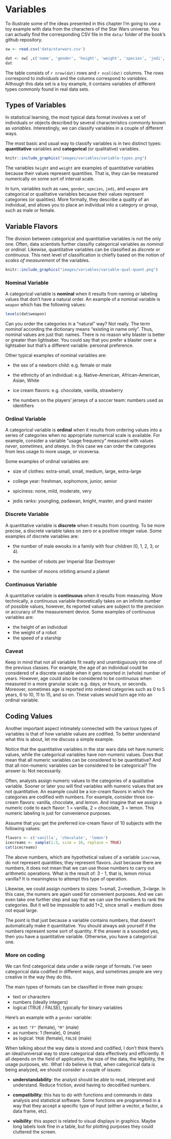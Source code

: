 # Variables {#variables}

To illustrate some of the ideas presented in this chapter I'm going to use a toy example with data from the characters of the Star Wars universe. You can actually find the corresponding CSV file in the `data/` folder of the book's github repository.

```r
sw <- read.csv('data/starwars.csv')
```

```r
dat <- sw[ ,c('name', 'gender', 'height', 'weight', 'species', 'jedi', 'weapon')]
dat
```

The table consists of `r nrow(dat)` rows and `r ncol(dat)` columns. The rows correspond to _individuals_ and the columns correspond to _variables_. Although this data set is a toy example, it contains variables of different types commonly found in real data sets.


## Types of Variables

In statistical learning, the most typical data format involves a set of individuals or objects described by several characteristics commonly known as _variables_. Interestingly, we can classify variables in a couple of different ways.

The most basic and usual way to classify variables is in two distinct types: __quantitative__ variables and __categorical__ (or qualitative) variables.

```r
knitr::include_graphics("images/variables/variable-types.png")
```

The variables `height` and `weight` are examples of quantitative variables because their values represent quantities. That is, they can be measured numerically on some sort of interval scale. 

In turn, variables such as `name`, `gender`, `species`, `jedi`, and `weapon` are categorical or qualitative variables because their values represent categories (or qualities). More formally, they describe a quality of an individual, and allows you to place an individual into a category or group, such as male or female.



## Variable Flavors

The division between categorical and quantitative variables is not the only one. Often, data scientists further classifiy categorical variables as _nominal_ or _ordinal_. Likewise, quantitative variables can be classified as _discrete_ or _continuous_. This next level of classification is chiefly based on the notion of _scales of measurement_ of the variables.

```r
knitr::include_graphics("images/variables/variable-qual-quant.png")
```


### Nominal Variable

A categorical variable is __nominal__ when it results from naming or labeling values that don't have a natural order. An example of a nominal variable is `weapon` which has the following values:

```r
levels(dat$weapon)
```

Can you order the categories in a "natural" way? Not really. The term _nominal_ according the dictionary means "existing in name only". Thus, nominal values are just that: names. There is no reason why blaster is better or greater than lightsaber. You could say that you prefer a blaster over a lightsaber but that's a different variable: personal preference.

Other typical examples of nominal variables are:

- the sex of a newborn child: e.g. female or male

- the ethnicity of an individual: e.g. Native-American, African-American, Asian, White

- ice cream flavors: e.g. chocolate, vanilla, strawberry

- the numbers on the players' jerseys of a soccer team: numbers used as identifiers


### Ordinal Variable

A categorical variable is __ordinal__ when it results from ordering values into a series of categories when no appropriate numerical scale is available. For example, consider a variable "usage frequency" measured with values _never_, _sometimes_, and _always_. In this case we can order the categories from less usage to more usage, or viceversa.

Some examples of ordinal variables are:

- size of clothes: extra-small, small, medium, large, extra-large

- college year: freshman, sophomore, junior, senior

- spiciness: none, mild, moderate, very

- jedis ranks: youngling, padawan, knight, master, and grand master


### Discrete Variable

A quantitative variable is __discrete__ when it results from counting. To be more precise, a discrete variable takes on zero or a positive integer value. Some examples of discrete variables are:

- the number of male ewooks in a family with four children (0, 1, 2, 3, or 4).

- the number of robots per Imperial Star Destroyer

- the number of moons orbiting around a planet


### Continuous Variable

A quantitative variable is __continuous__ when it results from measuring. More technically, a continuous variable theoretically takes on an infinite number of possible values, however, its reported values are subject to the precision or accuracy of the measurement device. Some examples of continuous variables are:

- the height of an individual
- the weight of a robot
- the speed of a starship


### Caveat

Keep in mind that not all variables fit neatly and unambiguously into one of the previous classes. For example, the age of an individual could be considered of a discrete variable when it gets reported in (whole) number of years. However, age could also be considered to be continuous when measured in a more granular scale: e.g. days, or hours, or seconds. Moreover, sometimes age is reported into ordered categories such as 0 to 5 years, 6 to 10, 11 to 15, and so on. These values would turn age into an ordinal variable.



## Coding Values

Another important aspect intimately connected with the various types of variables is that of how variable values are codified. To better understand what this is about, let me discuss a simple example.

Notice that the quantitative variables in the star wars data set have numeric values, while the categorical variables have non-numeric values. Does that mean that all numeric variables can be considered to be quantitative? And that all non-numeric variables can be considered to be categorical? The answer is: Not necessarily.

Often, analysts assign numeric values to the categories of a qualitative variable. Sooner or later you will find variables with numeric values that are not quantitative. An example could be a ice-cream flavors in which the categories are codified with numbers. For example, consider three ice-cream flavors: vanilla, chocolate, and lemon. And imagine that we assign a numeric code to each flavor: 1 = vanilla, 2 = chocolate, 3 = lemon. This numeric labeling is just for convenience purposes.

Assume that you get the preferred ice-cream flavor of 10 subjects with the following values: 

```r
flavors <- c('vanilla', 'chocolate', 'lemon')
icecreams <- sample(1:3, size = 10, replace = TRUE)
cat(icecreams)
```

The above numbers, which are hypothetical values of a variable `icecream`, do not represent quantities; they represent flavors. Just because there are numbers, it does not mean that we can use those numbers to carry out arithmetic operations. What is the result of: 3 - 1, that is, lemon minus vanilla? It is meaningless to attempt this type of operation. 

Likewise, we could assign numbers to sizes: 1=small, 2=medium, 3=large. In this case, the numers are again used for convenient purposes. And we can even take one further step and say that we can use the numbers to rank the categories. But it will be impossible to add 1+2, since small + medium does not equal large.

The point is that just because a variable contains numbers, that doesn't automatically make it quantitative. You should always ask yourself if the numbers represent some sort of quantity. If the answer is a sounded yes, then you have a quantitative variable. Otherwise, you have a categorical one.


### More on coding

We can find categorical data under a wide range of formats. I've seen categorical data codified in different ways, and sometimes people are very creative in the way they do this.

The main types of formats can be classified in three main groups:

- text or characters
- numbers (ideally integers)
- logical (TRUE / FALSE), typically for binary variables

Here's an example with a `gender` variable:

- as text: `"F"` (female), `"M"` (male)
- as numbers: 1 (female), 0 (male)
- as logical: `TRUE` (female), `FALSE` (male)

When talking about the way data is stored and codified, I don't think there's an ideal/universal way to store categorical data effectively and efficiently. It all depends on the field of application, the size of the data, the legibility, the usage purposes, etc. What I do believe is that, when categorical data is being analyzed, we should consider a couple of issues:

- __understandability__: the analyst should be able to read, interpret and understand. Reduce friction, avoid having to decodified numbers.

- __compatibility__: this has to do with functions and commands in data analysis and statistical software. Some functions are programmed in a way that they accept a specific type of input (either a vector, a factor, a data frame, etc).

- __visibility__: this aspect is related to visual displays in graphics. Maybe long labels look fine in a table, but for plotting purposes they could cluttered the screen.

